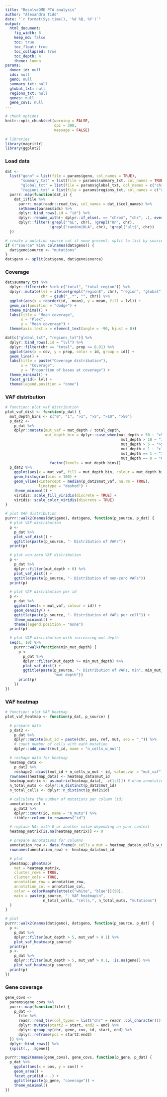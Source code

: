 ```yaml
---
title: "ResolveOME PTA analysis"
author: "Alexandra Tidd"
date: "`r format(Sys.time(), '%d %B, %Y')`"
output:
  html_document:
    fig_width: 8
    keep_md: false
    toc: true
    toc_float: true
    toc_collapsed: true
    toc_depth: 4
    theme: lumen
params:
  donor_id: null
  ids: null
  geno: null
  summary_txt: null
  global_txt: null
  regions_txt: null
  genes: null
  gene_covs: null
---
```


```r
# chunk options
knitr::opts_chunk$set(warning = FALSE,
                      dpi = 300,
                      message = FALSE)

# libraries
library(magrittr)
library(ggplot2)
```

### Load data

```r
dat <-
  list("geno" = list(file = params$geno, col_names = TRUE),
       "summary_txt" = list(file = params$summary_txt, col_names = TRUE), 
       "global_txt" = list(file = params$global_txt, col_names = c("chr", "cov", "prop")),
       "regions_txt" = list(file = params$regions_txt, col_names = c("chr", "cov", "prop"))) %>%
  purrr::map(function(dat_i) {
    dat_i$file %>%
      purrr::map(readr::read_tsv, col_names = dat_i$col_names) %>%
      setNames(params$ids) %>%
      dplyr::bind_rows(.id = "id") %>%
      dplyr::rename_with(~ dplyr::if_else(. == "chrom", "chr", .), everything()) %>%
      dplyr::filter(!grepl("^GL", chr), !grepl("Un", chr),
                    !grepl("random|HLA", chr), !grepl("alt$", chr))
  })

# create a mutation source col if none present, split to list by source
if (!"source" %in% colnames(dat$geno)) {
  dat$geno$source <- "mutations"
}
dat$geno <- split(dat$geno, dat$geno$source)
```

### Coverage

```r
dat$summary_txt %>%
  dplyr::filter(chr %in% c("total", "total_region")) %>%
  dplyr::mutate(lvl = ifelse(grepl("region$", chr), "region", "global"),
                chr = gsub("_.*", "", chr)) %>%
  ggplot(aes(x = reorder(id, -mean), y = mean, fill = lvl)) +
  geom_col(position = "dodge") +
  theme_minimal() +
  labs(title = "Mean coverage",
       x = "Plex",
       y = "Mean coverage") +
  theme(axis.text.x = element_text(angle = -90, hjust = 0))
```

```r
dat[c("global_txt", "regions_txt")] %>%
  dplyr::bind_rows(.id = "lvl") %>%
  dplyr::filter(chr == "total", prop >= 0.01) %>%
  ggplot(aes(x = cov, y = prop, color = id, group = id)) +
  geom_line() +
  labs(title = paste("Coverage distribution"),
       x = "Coverage",
       y = "Proportion of bases at coverage") +
  theme_minimal() +
  facet_grid(~ lvl) +
  theme(legend.position = "none")
```

### VAF distribution

```r
# function: plot vaf distribution
plot_vaf_dist <- function(p_dat) {
  mut_depth_bins <- c("0", "1", ">1", ">5", ">10", ">50")
  p_dat2 <-
    p_dat %>%
    dplyr::mutate(mut_vaf = mut_depth / total_depth,
                  mut_depth_bin = dplyr::case_when(mut_depth > 50 ~ ">50",
                                                    mut_depth > 10 ~ ">10",
                                                    mut_depth > 5 ~ ">5",
                                                    mut_depth > 1 ~ ">1",
                                                    mut_depth == 1 ~ "1",
                                                    mut_depth == 0 ~ "0") %>%
                    factor(levels = mut_depth_bins))
  p_dat2 %>%
    ggplot(aes(x = mut_vaf, fill = mut_depth_bin, colour = mut_depth_bin)) +
    geom_histogram(bins = 100) +
    geom_vline(xintercept = median(p_dat2$mut_vaf, na.rm = TRUE),
               linetype = "dashed") +
    theme_minimal() +
    viridis::scale_fill_viridis(discrete = TRUE) +
    viridis::scale_color_viridis(discrete = TRUE)
}

# plot VAF distribution
purrr::walk2(names(dat$geno), dat$geno, function(p_source, p_dat) {
  # plot VAF distribution
  p <-
    p_dat %>%
    plot_vaf_dist() +
    ggtitle(paste(p_source, "- Distribution of VAFs"))
  print(p)

  # plot non-zero VAF distribution
  p <-
    p_dat %>%
    dplyr::filter(mut_depth > 0) %>%
    plot_vaf_dist() +
    ggtitle(paste(p_source, "- Distribution of non-zero VAFs"))
  print(p)

  # plot VAF distribution per id
  p <-
    p_dat %>%
    ggplot(aes(x = mut_vaf, colour = id)) +
    geom_density() +
    ggtitle(paste(p_source, "- Distribution of VAFs per cell")) +
    theme_minimal() +
    theme(legend.position = "none")
  print(p)

  # plot VAF distribution with increasing mut depth
  seq(1, 10) %>%
    purrr::walk(function(min_mut_depth) {
      p <-
        p_dat %>%
        dplyr::filter(mut_depth >= min_mut_depth) %>%
        plot_vaf_dist() +
        ggtitle(paste(p_source, "- Distribution of VAFs, min", min_mut_depth,
                      "mut depth"))
      print(p)
    })
})
```

### VAF heatmap

```r
# function: plot VAF heatmap
plot_vaf_heatmap <- function(p_dat, p_source) {

  # prepare data
  p_dat2 <-
    p_dat %>%
    dplyr::mutate(mut_id = paste(chr, pos, ref, mut, sep = "_")) %>%
    # count number of cells with each mutation
    dplyr::add_count(mut_id, name = "n_cells_w_mut")

  # reshape data for heatmap
  heatmap_data <-
    p_dat2 %>%
    reshape2::dcast(mut_id + n_cells_w_mut ~ id, value.var = "mut_vaf")
  rownames(heatmap_data) <- heatmap_data$mut_id
  heatmap_matrix <- as.matrix(heatmap_data[, -c(1:3)]) # drop annotations
  n_total_muts <- dplyr::n_distinct(p_dat2$mut_id)
  n_total_cells <- dplyr::n_distinct(p_dat2$id)

  # calculate the number of mutations per column (id)
  annotation_col <-
    p_dat2 %>%
    dplyr::count(id, name = "n_muts") %>%
    tibble::column_to_rownames("id")

  # replace NAs with 0 or another value depending on your context
  heatmap_matrix[is.na(heatmap_matrix)] <- 0

  # prepare annotations for columns
  annotation_row <- data.frame(n_cells_w_mut = heatmap_data$n_cells_w_mut)
  rownames(annotation_row) <- heatmap_data$mut_id

  # plot
  pheatmap::pheatmap(
    mat = heatmap_matrix,
    cluster_rows = TRUE,
    cluster_cols = TRUE,
    annotation_row = annotation_row,
    annotation_col = annotation_col,
    color = colorRampPalette(c("white", "blue"))(50),
    main = paste(p_source, "- VAF heatmap\n",
                 n_total_cells, "cells,", n_total_muts, "mutations")
  )
}

# plot
purrr::walk2(names(dat$geno), dat$geno, function(p_source, p_dat) {
  p <-
    p_dat %>%
    dplyr::filter(mut_depth > 5, mut_vaf > 0.1) %>%
    plot_vaf_heatmap(p_source)
  print(p)
  p <-
    p_dat %>%
    dplyr::filter(mut_depth > 5, mut_vaf > 0.1, !is.na(gene)) %>%
    plot_vaf_heatmap(p_source)
  print(p)
})
```

### Gene coverage

```r
gene_covs <-
  params$gene_covs %>%
  purrr::map(function(file) {
    p_dat <-
      file %>%
      readr::read_tsv(col_types = list("chr" = readr::col_character())) %>%
      dplyr::mutate(start2 = start, end2 = end) %>%
      dplyr::group_by(chr, gene, cov, id, start, end) %>%
      dplyr::reframe(pos = start2:end2)
  }) %>%
  dplyr::bind_rows() %>%
  {split(., .$gene)}

purrr::map2(names(gene_covs), gene_covs, function(p_gene, p_dat) {
  p_dat %>%
    ggplot(aes(x = pos, y = cov)) +
    geom_area() +
    facet_grid(id ~ .) +
    ggtitle(paste(p_gene, "coverage")) +
    theme_minimal()
})
```